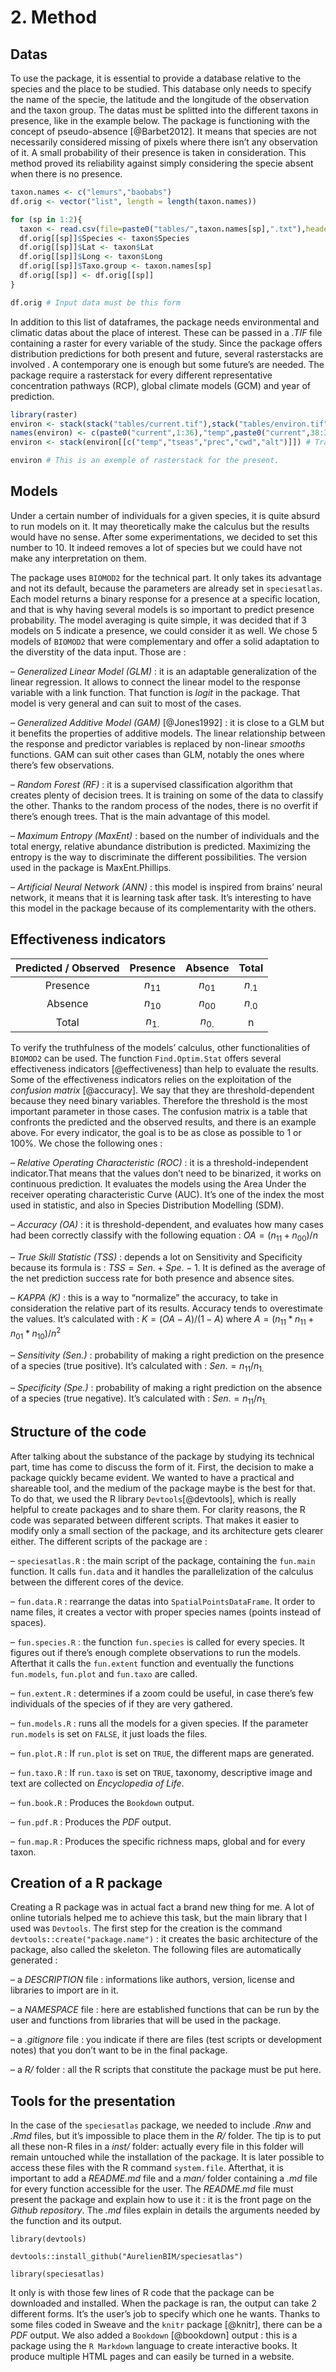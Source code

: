 # 2. Method

## Datas

To use the package, it is essential to provide a database relative to the species and the place to be studied. This database only needs to specify the name of the specie, the latitude and the longitude of the observation and the taxon group. The datas must be splitted into the different taxons in presence, like in the example below. The package is functioning with the concept of pseudo-absence [@Barbet2012]. It means that species are not necessarily considered missing of pixels where there isn't any observation of it. A small probability of their presence is taken in consideration. This method proved its reliability against simply considering the specie absent when there is no presence.

```r
taxon.names <- c("lemurs","baobabs")
df.orig <- vector("list", length = length(taxon.names))

for (sp in 1:2){
  taxon <- read.csv(file=paste0("tables/",taxon.names[sp],".txt"),header=TRUE,sep="\t")
  df.orig[[sp]]$Species <- taxon$Species
  df.orig[[sp]]$Lat <- taxon$Lat
  df.orig[[sp]]$Long <- taxon$Long
  df.orig[[sp]]$Taxo.group <- taxon.names[sp]
  df.orig[[sp]] <- df.orig[[sp]]
}
```
```r
df.orig # Input data must be this form
```

In addition to this list of dataframes, the package needs environmental and climatic datas about the place of interest. These can be passed in a *.TIF* file containing a raster for every variable of the study. Since the package offers distribution predictions for both present and future, several  rasterstacks are involved . A contemporary one is enough but some future's are needed. The package require a rasterstack for every different representative concentration pathways (RCP), global climate models (GCM) and year of prediction. 

```r
library(raster)
environ <- stack(stack("tables/current.tif"),stack("tables/environ.tif"))
names(environ) <- c(paste0("current",1:36),"temp",paste0("current",38:39),"tseas",paste0("current",41:47),"prec",paste0("current",49:68),"cwd","current70","alt",paste0("environ",2:9))
environ <- stack(environ[[c("temp","tseas","prec","cwd","alt")]]) # Transform back from RasterBrick to RasterStack
```
```r
environ # This is an exemple of rasterstack for the present.
```

## Models

Under a certain number of individuals for a given species, it is quite absurd to run models on it. It may theoretically make the calculus but the results would have no sense. After some experimentations, we decided to set this number to 10. It indeed removes a lot of species but we could have not make any interpretation on them.

The package uses `BIOMOD2` for the technical part. It only takes its advantage and not its default, because the parameters are already set in `speciesatlas`. Each model returns a binary response for a presence at a specific location, and that is why having several models is so important to predict presence probability. The model averaging is quite simple, it was decided that if 3 models on 5 indicate a presence, we could consider it as well. We chose 5 models of `BIOMOD2` that were complementary and offer a solid adaptation to the diverstity of the data input. Those are :

-- *Generalized Linear Model (GLM)* : it is an adaptable generalization of the linear regression. It allows to connect the linear model to the response variable with a link function. That function is *logit* in the package. That model is very general and can suit to most of the cases.

-- *Generalized Additive Model (GAM)* [@Jones1992] : it is close to a GLM but it benefits the properties of additive models. The linear relationship between the response and predictor variables is replaced by non-linear *smooths* functions. GAM can suit other cases than  GLM, notably the ones where there's few observations.

-- *Random Forest (RF)* : it is a supervised classification algorithm that creates plenty of decision trees. It is training on some of the data to classify the other. Thanks to the random process of the nodes, there is no overfit if there's enough trees. That is the main advantage of this model.

-- *Maximum Entropy (MaxEnt)* : based on the number of individuals and the total energy, relative abundance distribution is predicted. Maximizing the entropy is the way to discriminate the different possibilities. The version used in the package is MaxEnt.Phillips.

-- *Artificial Neural Network (ANN)* : this model is inspired from brains' neural network, it means that it is learning task after task. It's interesting to have this model in the package because of its complementarity with the others.

## Effectiveness indicators

|Predicted / Observed|Presence|Absence |Total   |
|:------------------:|:------:|:------:|:------:|
|Presence            |$n_{11}$|$n_{01}$|$n_{.1}$|
|Absence             |$n_{10}$|$n_{00}$|$n_{.0}$|
|Total               |$n_{1.}$|$n_{0.}$|n       |

To verify the truthfulness of the models' calculus, other functionalities of `BIOMOD2` can be used. The function `Find.Optim.Stat` offers several effectiveness indicators [@effectiveness] than help to evaluate the results. Some of the effectiveness indicators relies on the exploitation of the *confusion matrix* [@accuracy]. We say that they are threshold-dependent because they need binary variables. Therefore the threshold is the most important parameter in those cases. The confusion matrix is a table that confronts the predicted and the observed results, and there is an example above. For every indicator, the goal is to be as close as possible to 1 or 100%. We chose the following ones :

-- *Relative Operating Characteristic (ROC)* : it is a threshold-independent indicator.That means that the values don't need to be binarized, it works on continuous prediction. It evaluates the models using the Area Under the receiver operating characteristic Curve (AUC). It's one of the index the most used in statistic, and also in Species Distribution Modelling (SDM).

-- *Accuracy (OA)* : it is threshold-dependent, and evaluates how many cases had been correctly classify with the following equation : $OA = (n_{11} + n_{00})/n$

-- *True Skill Statistic (TSS)* : depends a lot on Sensitivity and Specificity because its formula is : $TSS = Sen. + Spe. - 1$. It is defined as the average of the net prediction success rate for both presence and absence sites.

-- *KAPPA (K)* : this is a way to "normalize" the accuracy, to take in consideration the relative part of its results. Accuracy tends to overestimate the values. It's calculated with : $K = (OA-A)/(1-A)$ where $A=(n_{11}*n_{11}+n_{01}*n_{10})/n^{2}$ 

-- *Sensitivity (Sen.)* : probability of making a right prediction on the presence of a species (true positive). It's calculated with : $Sen. = n_{11}/n_{1.}$

-- *Specificity (Spe.)* : probability of making a right prediction on the absence of a species (true negative). It's calculated with : $Sen. = n_{11}/n_{1.}$

## Structure of the code

After talking about the substance of the package by studying its technical part, time has come to discuss the form of it. First, the decision to make a package quickly became evident. We wanted to have a practical and shareable tool, and the medium of the package maybe is the best for that. To do that, we used the R library `Devtools`[@devtools], which is really helpful to create packages and to share them. For clarity reasons, the R code was separated between different scripts. That makes it easier to modify only a small section of the package, and its architecture gets clearer either. The different scripts of the package are :

-- `speciesatlas.R` : the main script of the package, containing the `fun.main` function. It calls `fun.data` and it handles the parallelization of the calculus between the different cores of the device.

-- `fun.data.R` : rearrange the datas into `SpatialPointsDataFrame`. It order to name files, it creates a vector with proper species names (points instead of spaces).

-- `fun.species.R` : the function `fun.species` is called for every species. It figures out if there's enough complete observations to run the models.  Afterthat it calls the `fun.extent` function and eventually the functions `fun.models`, `fun.plot` and `fun.taxo` are called.

-- `fun.extent.R` : determines if a zoom could be useful, in case there's few individuals of the species of if they are very gathered.

-- `fun.models.R` : runs all the models for a given species. If the parameter `run.models` is set on `FALSE`, it just loads the files.

-- `fun.plot.R` : If `run.plot` is set on `TRUE`, the different maps are generated.

-- `fun.taxo.R` : If `run.taxo` is set on `TRUE`, taxonomy, descriptive image and text are collected on *Encyclopedia of Life*.

-- `fun.book.R` : Produces the `Bookdown` output.

-- `fun.pdf.R` : Produces the *PDF* output.

-- `fun.map.R` : Produces the specific richness maps, global and for every taxon.

## Creation of a R package

Creating a R package was in actual fact a brand new thing for me. A lot of online tutorials helped me to achieve this task, but the main library that I used was `Devtools`. The first step for the creation is the command `devtools::create("package.name")` : it creates the basic architecture of the package, also called the skeleton. The following files are automatically generated :

-- a *DESCRIPTION* file : informations like authors, version, license and libraries to import are in it.

-- a *NAMESPACE* file : here are established functions that can be run by the user and functions from libraries that will be used in the package.

-- a *.gitignore* file : you indicate if there are files (test scripts or development notes) that you don't want to be in the final package.

-- a *R/* folder : all the R scripts that constitute the package must be put here.



## Tools for the presentation

In the case of the `speciesatlas` package, we needed to include *.Rnw* and *.Rmd* files, but it's impossible to place them in the *R/* folder. The tip is to put all these non-R files in a *inst/* folder: actually every file in this folder will remain untouched while the installation of the package. It is later possible to access these files with the R command `system.file`. Afterthat, it is important to add a *README.md* file and a *man/* folder containing a *.md* file for every function accessible for the user. The *README.md* file must present the package and explain how to use it : it is the front page on the *Github repository*. The *.md* files explain in details the arguments needed by the function and its output. 



`library(devtools)`

`devtools::install_github("AurelienBIM/speciesatlas")`

`library(speciesatlas)`


It only is with those few lines of R code that the package can be downloaded and installed. When the package is ran, the output can take 2 different forms. It's the user's job to specify which one he wants. Thanks to some files coded in Sweave and the `knitr` package [@knitr], there can be a *PDF* output. We also added a `Bookdown` [@bookdown] output : this is a package using the `R Markdown` language to create interactive books. It produce multiple HTML pages and can easily be turned in a website. 